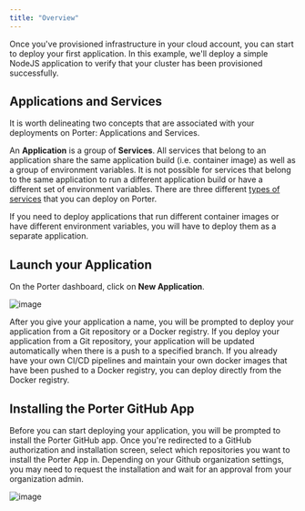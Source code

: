```yaml
---
title: "Overview"
---
```


Once you've provisioned infrastructure in your cloud account, you can start to deploy your first application. In this example, we'll deploy a simple NodeJS application to verify that your cluster has been provisioned successfully.

## Applications and Services

It is worth delineating two concepts that are associated with your deployments on Porter: Applications and Services.

An **Application** is a group of **Services**. All services that belong to an application share the same application build (i.e. container image) as well as a group of environment variables.
It is not possible for services that belong to the same application to run a different application build or have a different set of environment variables. There are three different [types of services](/new/deploy/types-of-services) that you can deploy on Porter.

If you need to deploy applications that run different container images or have different environment variables, you will have to deploy them as a separate application.

## Launch your Application[](#launch-your-application "Direct link to heading")

On the Porter dashboard, click on **New Application**.

![image](/images/deploying-applications/new-application.png)

After you give your application a name, you will be prompted to deploy your application from a Git repository or a Docker registry.
If you deploy your application from a Git repository, your application will be updated automatically when there is a push to a specified branch.
If you already have your own CI/CD pipelines and maintain your own docker images that have been pushed to a Docker registry, you can 
deploy directly from the Docker registry.

## Installing the Porter GitHub App

Before you can start deploying your application, you will be prompted to install the Porter GitHub app.
Once you're redirected to a GitHub authorization and installation screen, select which repositories you want to install the Porter App in.
Depending on your Github organization settings, you may need to request the installation and wait for an approval from your organization admin.

![image](/images/deploying-applications/install-github-app.png)
